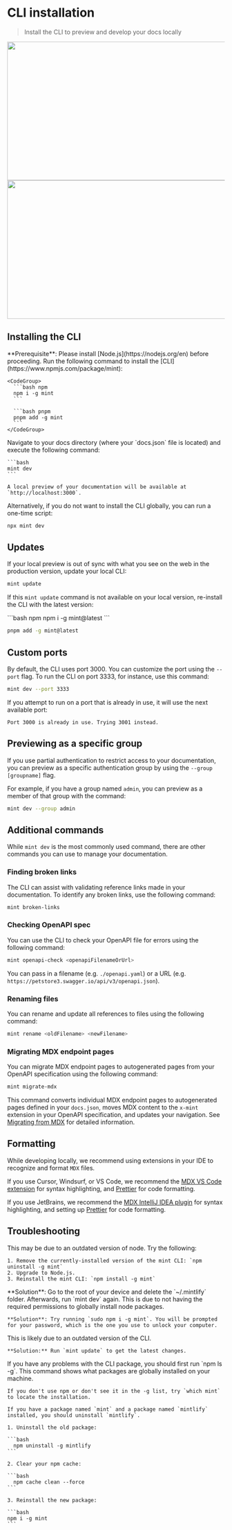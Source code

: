 # CLI installation

> Install the CLI to preview and develop your docs locally

<img className="block dark:hidden my-0 pointer-events-none" src="https://mintcdn.com/mintlify/Y6rP0BmbzgwHuEoU/images/installation/local-development-light.png?fit=max&auto=format&n=Y6rP0BmbzgwHuEoU&q=85&s=ffd8bc88d87fc00fe1919a33a292fa01" width="1184" height="320" data-path="images/installation/local-development-light.png" srcset="https://mintcdn.com/mintlify/Y6rP0BmbzgwHuEoU/images/installation/local-development-light.png?w=280&fit=max&auto=format&n=Y6rP0BmbzgwHuEoU&q=85&s=511ef7cd18fd4fb900f2701d062ca11b 280w, https://mintcdn.com/mintlify/Y6rP0BmbzgwHuEoU/images/installation/local-development-light.png?w=560&fit=max&auto=format&n=Y6rP0BmbzgwHuEoU&q=85&s=3d88dd1c1b9502ecf779bae2a125bfa0 560w, https://mintcdn.com/mintlify/Y6rP0BmbzgwHuEoU/images/installation/local-development-light.png?w=840&fit=max&auto=format&n=Y6rP0BmbzgwHuEoU&q=85&s=b5c7231e4a48c366bc9fadc00ad67fc2 840w, https://mintcdn.com/mintlify/Y6rP0BmbzgwHuEoU/images/installation/local-development-light.png?w=1100&fit=max&auto=format&n=Y6rP0BmbzgwHuEoU&q=85&s=43e8d5fa61bcd586ccece993dc0c3f4d 1100w, https://mintcdn.com/mintlify/Y6rP0BmbzgwHuEoU/images/installation/local-development-light.png?w=1650&fit=max&auto=format&n=Y6rP0BmbzgwHuEoU&q=85&s=c06a3f73ae2ed6cc36cfc6a15a539baf 1650w, https://mintcdn.com/mintlify/Y6rP0BmbzgwHuEoU/images/installation/local-development-light.png?w=2500&fit=max&auto=format&n=Y6rP0BmbzgwHuEoU&q=85&s=6a946dbec95af5df7dc3f71daf25fed5 2500w" data-optimize="true" data-opv="2" />

<img className="hidden dark:block my-0 pointer-events-none" src="https://mintcdn.com/mintlify/Y6rP0BmbzgwHuEoU/images/installation/local-development-dark.png?fit=max&auto=format&n=Y6rP0BmbzgwHuEoU&q=85&s=ef0bb527eb258f8d720180d106ea6625" width="1184" height="320" data-path="images/installation/local-development-dark.png" srcset="https://mintcdn.com/mintlify/Y6rP0BmbzgwHuEoU/images/installation/local-development-dark.png?w=280&fit=max&auto=format&n=Y6rP0BmbzgwHuEoU&q=85&s=b6ab6647def97748df5303d2add7877c 280w, https://mintcdn.com/mintlify/Y6rP0BmbzgwHuEoU/images/installation/local-development-dark.png?w=560&fit=max&auto=format&n=Y6rP0BmbzgwHuEoU&q=85&s=83a49f961c12baf9aa9755d972160915 560w, https://mintcdn.com/mintlify/Y6rP0BmbzgwHuEoU/images/installation/local-development-dark.png?w=840&fit=max&auto=format&n=Y6rP0BmbzgwHuEoU&q=85&s=9f44e898560aaa47af54ff0f6079ca6e 840w, https://mintcdn.com/mintlify/Y6rP0BmbzgwHuEoU/images/installation/local-development-dark.png?w=1100&fit=max&auto=format&n=Y6rP0BmbzgwHuEoU&q=85&s=1bc3413b87f72bb848de2a518cf16c3a 1100w, https://mintcdn.com/mintlify/Y6rP0BmbzgwHuEoU/images/installation/local-development-dark.png?w=1650&fit=max&auto=format&n=Y6rP0BmbzgwHuEoU&q=85&s=9b79a51b960489e0d41ffd61b9d7120d 1650w, https://mintcdn.com/mintlify/Y6rP0BmbzgwHuEoU/images/installation/local-development-dark.png?w=2500&fit=max&auto=format&n=Y6rP0BmbzgwHuEoU&q=85&s=db35248ff88939a314d4ecc547ffd463 2500w" data-optimize="true" data-opv="2" />

## Installing the CLI

<Info>
  **Prerequisite**: Please install [Node.js](https://nodejs.org/en) before proceeding.
</Info>

<Steps>
  <Step title="Install the CLI.">
    Run the following command to install the [CLI](https://www.npmjs.com/package/mint):

    <CodeGroup>
      ```bash npm
      npm i -g mint
      ```

      ```bash pnpm
      pnpm add -g mint
      ```
    </CodeGroup>
  </Step>

  <Step title="Preview locally.">
    Navigate to your docs directory (where your `docs.json` file is located) and execute the following command:

    ```bash
    mint dev
    ```

    A local preview of your documentation will be available at `http://localhost:3000`.
  </Step>
</Steps>

Alternatively, if you do not want to install the CLI globally, you can run a one-time script:

```bash
npx mint dev
```

## Updates

If your local preview is out of sync with what you see on the web in the production version, update your local CLI:

```bash
mint update
```

If this `mint update` command is not available on your local version, re-install the CLI with the latest version:

<CodeGroup>
  ```bash npm
  npm i -g mint@latest
  ```

  ```bash pnpm
  pnpm add -g mint@latest
  ```
</CodeGroup>

## Custom ports

By default, the CLI uses port 3000. You can customize the port using the `--port` flag. To run the CLI on port 3333, for instance, use this command:

```bash
mint dev --port 3333
```

If you attempt to run on a port that is already in use, it will use the next available port:

```mdx
Port 3000 is already in use. Trying 3001 instead.
```

## Previewing as a specific group

If you use partial authentication to restrict access to your documentation, you can preview as a specific authentication group by using the `--group [groupname]` flag.

For example, if you have a group named `admin`, you can preview as a member of that group with the command:

```bash
mint dev --group admin
```

## Additional commands

While `mint dev` is the most commonly used command, there are other commands you can use to manage your documentation.

### Finding broken links

The CLI can assist with validating reference links made in your documentation. To identify any broken links, use the following command:

```bash
mint broken-links
```

### Checking OpenAPI spec

You can use the CLI to check your OpenAPI file for errors using the following command:

```bash
mint openapi-check <openapiFilenameOrUrl>
```

You can pass in a filename (e.g. `./openapi.yaml`) or a URL (e.g. `https://petstore3.swagger.io/api/v3/openapi.json`).

### Renaming files

You can rename and update all references to files using the following command:

```bash
mint rename <oldFilename> <newFilename>
```

### Migrating MDX endpoint pages

You can migrate MDX endpoint pages to autogenerated pages from your OpenAPI specification using the following command:

```bash
mint migrate-mdx
```

This command converts individual MDX endpoint pages to autogenerated pages defined in your `docs.json`, moves MDX content to the `x-mint` extension in your OpenAPI specification, and updates your navigation. See [Migrating from MDX](/api-playground/migrating-from-mdx) for detailed information.

## Formatting

While developing locally, we recommend using extensions in your IDE to recognize and format `MDX` files.

If you use Cursor, Windsurf, or VS Code, we recommend the [MDX VS Code extension](https://marketplace.visualstudio.com/items?itemName=unifiedjs.vscode-mdx) for syntax highlighting, and [Prettier](https://marketplace.visualstudio.com/items?itemName=esbenp.prettier-vscode) for code formatting.

If you use JetBrains, we recommend the [MDX IntelliJ IDEA plugin](https://plugins.jetbrains.com/plugin/14944-mdx) for syntax highlighting, and setting up [Prettier](https://prettier.io/docs/webstorm) for code formatting.

## Troubleshooting

<AccordionGroup>
  <Accordion title="Error: Could not load the &#x22;sharp&#x22; module using the darwin-arm64 runtime">
    This may be due to an outdated version of node. Try the following:

    1. Remove the currently-installed version of the mint CLI: `npm uninstall -g mint`
    2. Upgrade to Node.js.
    3. Reinstall the mint CLI: `npm install -g mint`
  </Accordion>

  <Accordion title="Issue: Encountering an unknown error">
    **Solution**: Go to the root of your device and delete the `~/.mintlify` folder. Afterwards, run `mint dev` again.
  </Accordion>

  <Accordion title="Error: permission denied">
    This is due to not having the required permissions to globally install node packages.

    **Solution**: Try running `sudo npm i -g mint`. You will be prompted for your password, which is the one you use to unlock your computer.
  </Accordion>

  <Accordion title="The local preview doesn't look the same as my docs do on the web">
    This is likely due to an outdated version of the CLI.

    **Solution:** Run `mint update` to get the latest changes.
  </Accordion>

  <Accordion title="mintlify vs. mint package">
    If you have any problems with the CLI package, you should first run `npm ls -g`. This command shows what packages are globally installed on your machine.

    If you don't use npm or don't see it in the -g list, try `which mint` to locate the installation.

    If you have a package named `mint` and a package named `mintlify` installed, you should uninstall `mintlify`.

    1. Uninstall the old package:

    ```bash
      npm uninstall -g mintlify
    ```

    2. Clear your npm cache:

    ```bash
      npm cache clean --force
    ```

    3. Reinstall the new package:

    ```bash
    npm i -g mint
    ```
  </Accordion>
</AccordionGroup>

